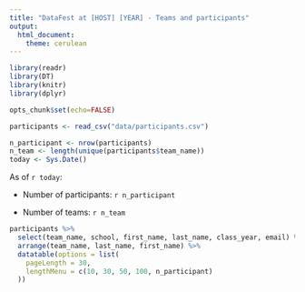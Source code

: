 ```yaml
---
title: "DataFest at [HOST] [YEAR] - Teams and participants"
output: 
  html_document: 
    theme: cerulean
---
```


```r
library(readr)
library(DT)
library(knitr)
library(dplyr)
```

```r
opts_chunk$set(echo=FALSE)
```

```r
participants <- read_csv("data/participants.csv")
```

```r
n_participant <- nrow(participants)
n_team <- length(unique(participants$team_name))
today <- Sys.Date()
```

As of `r today`:

- Number of participants: `r n_participant`

- Number of teams: `r n_team`

```r
participants %>%
  select(team_name, school, first_name, last_name, class_year, email) %>%
  arrange(team_name, last_name, first_name) %>%
  datatable(options = list(
    pageLength = 30,
    lengthMenu = c(10, 30, 50, 100, n_participant)
  ))
```